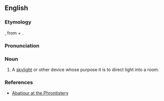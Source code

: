 ==English==

===Etymology===
{{borrowing|fr}} {{term|abat-jour|lang=fr}}, from {{term|abattre||to throw down|lang=fr}} + {{term|jour||day, daylight|lang=fr}}.

===Pronunciation===
{{a|US}} {{IPA|/ˌɑˌbɑˈʒʊ.ɚ/|/ˌɑˌbɑˈʒʊɹ/}}

===Noun===
{{en-noun}}

# A [[skylight]] or other device whose purpose it is to direct light into a room.

===References===
* [http://phrontistery.info/a.html Abatjour at the Phrontistery]